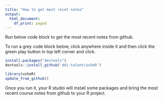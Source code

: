 ```yaml
---
title: "How to get most recet notes"
output:
  html_document:
    df_print: paged
---
```


Run below code block to get the most recent notes from github.

To run a grey code block below, click anywhere inside it and then click the green play button in top left corner and click.

```r
install.packages("devtools")
devtools::install_github('ddi-talent/usheR')

library(usheR)
update_from_github()
```
Once you run it, your R studio will install some packages and bring the most recent course notes from github to your R project.
